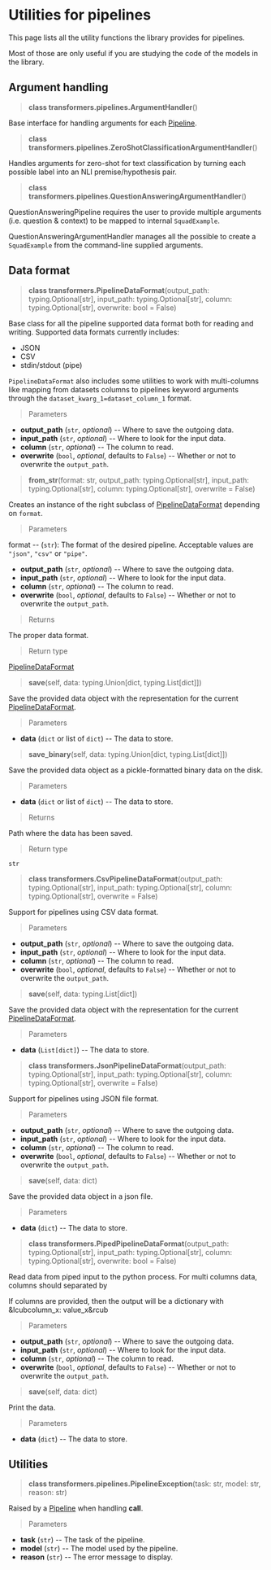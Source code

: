<script>
</script>

# Utilities for pipelines

This page lists all the utility functions the library provides for pipelines.

Most of those are only useful if you are studying the code of the models in the library.


## Argument handling

<a id='transformers.pipelines.ArgumentHandler'></a>
> **class transformers.pipelines.ArgumentHandler**()


Base interface for handling arguments for each [Pipeline](main_classes/pipelines.html#transformers.Pipeline).


<a id='transformers.pipelines.ZeroShotClassificationArgumentHandler'></a>
> **class transformers.pipelines.ZeroShotClassificationArgumentHandler**()


Handles arguments for zero-shot for text classification by turning each possible label into an NLI
premise/hypothesis pair.


<a id='transformers.pipelines.QuestionAnsweringArgumentHandler'></a>
> **class transformers.pipelines.QuestionAnsweringArgumentHandler**()


QuestionAnsweringPipeline requires the user to provide multiple arguments (i.e. question & context) to be mapped to
internal `SquadExample`.

QuestionAnsweringArgumentHandler manages all the possible to create a `SquadExample` from the
command-line supplied arguments.


## Data format

<a id='transformers.PipelineDataFormat'></a>
> **class transformers.PipelineDataFormat**(output_path: typing.Optional[str], input_path: typing.Optional[str], column: typing.Optional[str], overwrite: bool = False)


Base class for all the pipeline supported data format both for reading and writing. Supported data formats
currently includes:

- JSON
- CSV
- stdin/stdout (pipe)

`PipelineDataFormat` also includes some utilities to work with multi-columns like mapping from datasets
columns to pipelines keyword arguments through the `dataset_kwarg_1=dataset_column_1` format.

> Parameters

- **output_path** (`str`, _optional_) -- Where to save the outgoing data.
- **input_path** (`str`, _optional_) -- Where to look for the input data.
- **column** (`str`, _optional_) -- The column to read.
- **overwrite** (`bool`, _optional_, defaults to `False`) --
  Whether or not to overwrite the `output_path`.


<a id='transformers.PipelineDataFormat.from_str'></a>
> **from\_str**(format: str, output_path: typing.Optional[str], input_path: typing.Optional[str], column: typing.Optional[str], overwrite = False)


Creates an instance of the right subclass of [PipelineDataFormat](internal/pipelines_utils.html#transformers.PipelineDataFormat) depending on
`format`.

> Parameters

format -- (`str`):
The format of the desired pipeline. Acceptable values are `"json"`, `"csv"` or `"pipe"`.
- **output_path** (`str`, _optional_) --
  Where to save the outgoing data.
- **input_path** (`str`, _optional_) --
  Where to look for the input data.
- **column** (`str`, _optional_) --
  The column to read.
- **overwrite** (`bool`, _optional_, defaults to `False`) --
  Whether or not to overwrite the `output_path`.

> Returns

The proper data format.

> Return type

[PipelineDataFormat](internal/pipelines_utils.html#transformers.PipelineDataFormat)


<a id='transformers.PipelineDataFormat.save'></a>
> **save**(self, data: typing.Union[dict, typing.List[dict]])


Save the provided data object with the representation for the current
[PipelineDataFormat](internal/pipelines_utils.html#transformers.PipelineDataFormat).

> Parameters

- **data** (`dict` or list of `dict`) -- The data to store.


<a id='transformers.PipelineDataFormat.save_binary'></a>
> **save\_binary**(self, data: typing.Union[dict, typing.List[dict]])


Save the provided data object as a pickle-formatted binary data on the disk.

> Parameters

- **data** (`dict` or list of `dict`) -- The data to store.

> Returns

Path where the data has been saved.

> Return type

`str`


<a id='transformers.CsvPipelineDataFormat'></a>
> **class transformers.CsvPipelineDataFormat**(output_path: typing.Optional[str], input_path: typing.Optional[str], column: typing.Optional[str], overwrite = False)


Support for pipelines using CSV data format.

> Parameters

- **output_path** (`str`, _optional_) -- Where to save the outgoing data.
- **input_path** (`str`, _optional_) -- Where to look for the input data.
- **column** (`str`, _optional_) -- The column to read.
- **overwrite** (`bool`, _optional_, defaults to `False`) --
  Whether or not to overwrite the `output_path`.


<a id='transformers.CsvPipelineDataFormat.save'></a>
> **save**(self, data: typing.List[dict])


Save the provided data object with the representation for the current
[PipelineDataFormat](internal/pipelines_utils.html#transformers.PipelineDataFormat).

> Parameters

- **data** (`List[dict]`) -- The data to store.


<a id='transformers.JsonPipelineDataFormat'></a>
> **class transformers.JsonPipelineDataFormat**(output_path: typing.Optional[str], input_path: typing.Optional[str], column: typing.Optional[str], overwrite = False)


Support for pipelines using JSON file format.

> Parameters

- **output_path** (`str`, _optional_) -- Where to save the outgoing data.
- **input_path** (`str`, _optional_) -- Where to look for the input data.
- **column** (`str`, _optional_) -- The column to read.
- **overwrite** (`bool`, _optional_, defaults to `False`) --
  Whether or not to overwrite the `output_path`.


<a id='transformers.JsonPipelineDataFormat.save'></a>
> **save**(self, data: dict)


Save the provided data object in a json file.

> Parameters

- **data** (`dict`) -- The data to store.


<a id='transformers.PipedPipelineDataFormat'></a>
> **class transformers.PipedPipelineDataFormat**(output_path: typing.Optional[str], input_path: typing.Optional[str], column: typing.Optional[str], overwrite: bool = False)


Read data from piped input to the python process. For multi columns data, columns should separated by 	

If columns are provided, then the output will be a dictionary with &lcubcolumn_x: value_x&rcub

> Parameters

- **output_path** (`str`, _optional_) -- Where to save the outgoing data.
- **input_path** (`str`, _optional_) -- Where to look for the input data.
- **column** (`str`, _optional_) -- The column to read.
- **overwrite** (`bool`, _optional_, defaults to `False`) --
  Whether or not to overwrite the `output_path`.


<a id='transformers.PipedPipelineDataFormat.save'></a>
> **save**(self, data: dict)


Print the data.

> Parameters

- **data** (`dict`) -- The data to store.


## Utilities

<a id='transformers.pipelines.PipelineException'></a>
> **class transformers.pipelines.PipelineException**(task: str, model: str, reason: str)


Raised by a [Pipeline](main_classes/pipelines.html#transformers.Pipeline) when handling __call__.

> Parameters

- **task** (`str`) -- The task of the pipeline.
- **model** (`str`) -- The model used by the pipeline.
- **reason** (`str`) -- The error message to display.

